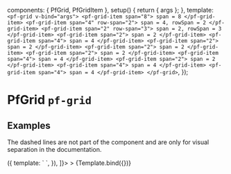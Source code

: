 

  components: { PfGrid, PfGridItem },
  setup() {
    return { args };
  },
  template: `
    <pf-grid v-bind="args">
      <pf-grid-item span="8">
        span = 8
      </pf-grid-item>
      <pf-grid-item span="4" row-span="2">
        span = 4, rowSpan = 2
      </pf-grid-item>
      <pf-grid-item span="2" row-span="3">
        span = 2, rowSpan = 3
      </pf-grid-item>
      <pf-grid-item span="2">
        span = 2
      </pf-grid-item>
      <pf-grid-item span="4">
        span = 4
      </pf-grid-item>
      <pf-grid-item span="2">
        span = 2
      </pf-grid-item>
      <pf-grid-item span="2">
        span = 2
      </pf-grid-item>
      <pf-grid-item span="2">
        span = 2
      </pf-grid-item>
      <pf-grid-item span="4">
        span = 4
      </pf-grid-item>
      <pf-grid-item span="2">
        span = 2
      </pf-grid-item>
      <pf-grid-item span="4">
        span = 4
      </pf-grid-item>
      <pf-grid-item span="4">
        span = 4
      </pf-grid-item>
    </pf-grid>
  `,
});


<Meta title="Layouts/Grid" component={PfGrid} subcomponents={{PfGridItem}} />

# PfGrid `pf-grid`

## Examples

The dashed lines are not part of the component and are only for visual separation in the documentation.

<Canvas withSource="open">
  <Story
    name="Grid"
    args={{gutter: true}}
    decorators={[
      () => ({
        template: `
          <story class="docs-layout-outline" />
        `,
      }),
    ]}>
  >
    {Template.bind({})}
  </Story>
</Canvas>

<ArgsTable story="Grid" />
